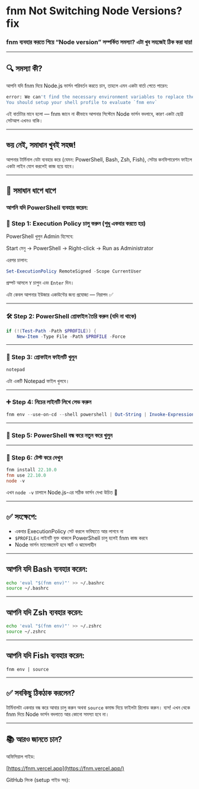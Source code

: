 # fnm Not Switching Node Versions? fix
###  fnm ব্যবহার করতে গিয়ে “Node version” সম্পর্কিত সমস্যা? এটা খুব সহজেই ঠিক করা যায়!

---

## 🔍 সমস্যা কী?

আপনি যদি fnm দিয়ে Node.js ভার্সন পরিবর্তন করতে চান, তাহলে এমন একটা বার্তা পেতে পারেন:

```bash
error: We can't find the necessary environment variables to replace the Node version.
You should setup your shell profile to evaluate `fnm env`
```

এই বার্তাটার মানে হলো — fnm জানে না কীভাবে আপনার সিস্টেমে Node ভার্সন বদলাবে, কারণ একটা ছোট্ট সেটআপ এখনও বাকি।

---

##  ভয় নেই, সমাধান খুবই সহজ!

আপনার টার্মিনাল যেটা ব্যবহার করে (যেমন: PowerShell, Bash, Zsh, Fish), সেটার কনফিগারেশন ফাইলে একটা লাইন যোগ করলেই কাজ হয়ে যাবে।

---

## 🔧 সমাধান ধাপে ধাপে

###  আপনি যদি **PowerShell** ব্যবহার করেন:

### 🔐 Step 1: Execution Policy চালু করুন (শুধু একবার করতে হয়)

PowerShell খুলুন Admin হিসেবে:

Start মেনু → PowerShell → Right-click → Run as Administrator

এরপর চালান:

```powershell
Set-ExecutionPolicy RemoteSigned -Scope CurrentUser
```

প্রম্পট আসলে `Y` চাপুন এবং `Enter` দিন।

এটা কেবল আপনার ইউজার একাউন্টের জন্য প্রযোজ্য — নিরাপদ ✅

---

### 🛠️ Step 2: PowerShell প্রোফাইল তৈরি করুন (যদি না থাকে)

```powershell
if (!(Test-Path -Path $PROFILE)) {
    New-Item -Type File -Path $PROFILE -Force
```

---

### 📝 Step 3: প্রোফাইল ফাইলটি খুলুন

```powershell
notepad 
```

এটা একটি Notepad ফাইল খুলবে।

---

### ➕ Step 4: নিচের লাইনটি লিখে সেভ করুন

```powershell
fnm env --use-on-cd --shell powershell | Out-String | Invoke-Expression
```

---

### 🔁 Step 5: PowerShell বন্ধ করে নতুন করে খুলুন

---

### 🧪 Step 6: টেস্ট করে দেখুন

```powershell
fnm install 22.10.0
fnm use 22.10.0
node -v
```

এখন `node -v` চালালে Node.js-এর সঠিক ভার্সন দেখা উচিত 🎉

---

## ✅ সংক্ষেপে:

- একবার ExecutionPolicy সেট করলে ভবিষ্যতে আর লাগবে না
- `$PROFILE`এ লাইনটি যুক্ত থাকলে PowerShell চালু হলেই fnm কাজ করবে
- Node ভার্সন ম্যানেজমেন্ট হবে স্মার্ট ও ঝামেলাহীন

---

##  আপনি যদি **Bash** ব্যবহার করেন:

```bash
echo 'eval "$(fnm env)"' >> ~/.bashrc
source ~/.bashrc
```

---

##  আপনি যদি **Zsh** ব্যবহার করেন:

```bash
echo 'eval "$(fnm env)"' >> ~/.zshrc
source ~/.zshrc
```

---

##  আপনি যদি **Fish** ব্যবহার করেন:

```
fnm env | source
```

---

## ✅ সবকিছু ঠিকঠাক করলেন?

টার্মিনালটা একবার বন্ধ করে আবার চালু করুন অথবা `source` কমান্ড দিয়ে ফাইলটা রিলোড করুন। ব্যস! এখন থেকে fnm দিয়ে Node ভার্সন বদলাতে আর কোনো সমস্যা হবে না।

---

## 📚 আরও জানতে চান?

অফিসিয়াল গাইড:

[https://fnm.vercel.app](https://fnm.vercel.app/)

GitHub লিংক (setup গাইড সহ):

[](https://img.shields.io/badge/GitHub-fnm--setup-blue?logo=github)